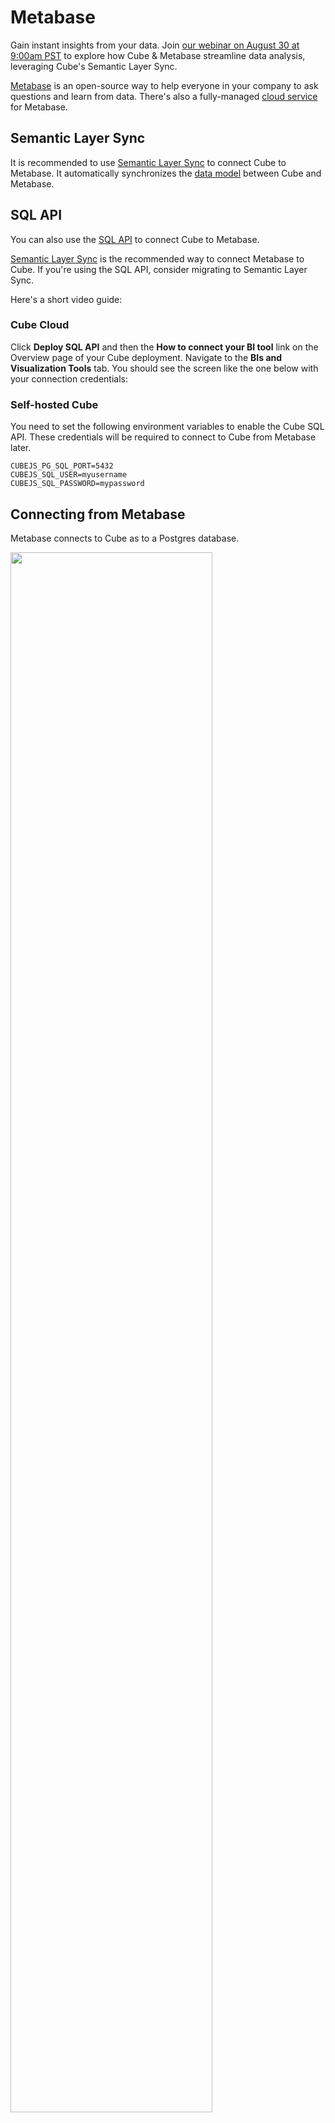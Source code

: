 # Metabase

<InfoBox heading="Introducing Cube's Semantic Layer Sync with Preset">

Gain instant insights from your data. Join [our webinar on August 30 at 9:00am
PST](https://cube.dev/events/cube-metabase-webinar) to explore how Cube & Metabase streamline data analysis, leveraging Cube's
Semantic Layer Sync.

</InfoBox>

[Metabase][metabase-oss] is an open-source way to help everyone in your company
to ask questions and learn from data. There's also a fully-managed [cloud
service][metabase] for Metabase.

## Semantic Layer Sync

It is recommended to use [Semantic Layer Sync][ref-sls] to connect Cube to
Metabase. It automatically synchronizes the [data model][ref-data-model] between
Cube and Metabase.

## SQL API

You can also use the [SQL API][ref-sql-api] to connect Cube to Metabase.

<WarningBox>

[Semantic Layer Sync][ref-sls] is the recommended way to connect Metabase to
Cube. If you're using the SQL API, consider migrating to Semantic Layer Sync.

</WarningBox>

Here's a short video guide:

<LoomVideo url="https://www.loom.com/embed/38752bb23e5244d1a43675795c470a53" />

### Cube Cloud

Click **Deploy SQL API** and then the **How to connect your BI tool** link on
the Overview page of your Cube deployment. Navigate to the **BIs and
Visualization Tools** tab. You should see the screen like the one below with
your connection credentials:

<Screenshot src="https://ucarecdn.com/78a4b90c-da5a-4d1f-9775-59ce6e7baad0/" />

### Self-hosted Cube

You need to set the following environment variables to enable the Cube SQL API.
These credentials will be required to connect to Cube from Metabase later.

```dotenv
CUBEJS_PG_SQL_PORT=5432
CUBEJS_SQL_USER=myusername
CUBEJS_SQL_PASSWORD=mypassword
```

## Connecting from Metabase

Metabase connects to Cube as to a Postgres database.

<div style={{ textAlign: "center" }}>
  <img
    src="https://ucarecdn.com/15722cdb-901e-4f21-aab2-b8c468997e4d/"
    style={{ border: "none" }}
    width="80%"
  />
</div>

## Querying data

Your cubes will be exposed as tables, where both your measures and dimensions
are columns.

<div style={{ textAlign: "center" }}>
  <img
    src="https://ucarecdn.com/e25bff7f-c3d2-4b33-a8a4-72681e71f60c/"
    style={{ border: "none" }}
    width="100%"
  />
</div>

You can write SQL in Metabase that will be executed in Cube. Learn more about
Cube SQL syntax on the [reference page][ref-sql-api]. You can also create a
visualization of the executed SQL query.

<div style={{ textAlign: "center" }}>
  <img
    src="https://ucarecdn.com/c2740434-69ae-4e0b-ab3c-755205963892/"
    style={{ border: "none" }}
    width="100%"
  />
</div>

If you prefer using the UI interface to "Ask a question", you can do that as
well.

<div style={{ textAlign: "center" }}>
  <img
    src="https://ucarecdn.com/aac8591f-47ae-47a3-b4f0-51a7164d6305/"
    style={{ border: "none" }}
    width="100%"
  />
</div>

[ref-getting-started]: /product/getting-started/cloud
[ref-sql-api]: /product/apis-integrations/sql-api
[metabase-oss]: https://github.com/metabase/metabase
[metabase]: https://www.metabase.com
[ref-sls]: /product/workspace/semantic-layer-sync
[ref-sql-api]: /product/apis-integrations/sql-api
[ref-data-model]: /product/data-modeling/overview
